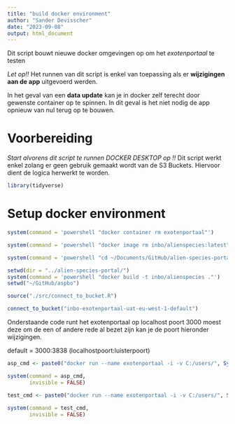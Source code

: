 ```yaml
---
title: "build docker environment"
author: "Sander Devisscher"
date: "2023-09-08"
output: html_document
---
```


Dit script bouwt nieuwe docker omgevingen op om het *exotenportaal* te testen

*Let op!!* Het runnen van dit script is enkel van toepassing als er 
**wijzigingen aan de app** uitgevoerd werden.

In het geval van een **data update** kan je in docker zelf terecht door gewenste 
container op te spinnen. In dit geval is het niet nodig de app opnieuw van nul
terug op te bouwen.

# Voorbereiding
*Start alvorens dit script te runnen DOCKER DESKTOP op !!*
Dit script werkt enkel zolang er geen gebruik gemaakt wordt van de S3 Buckets.
Hiervoor dient de logica herwerkt te worden.

```r
library(tidyverse)
```

# Setup docker environment

```r
system(command = 'powershell "docker container rm exotenportaal"')
```

```r
system(command = 'powershell "docker image rm inbo/alienspecies:latest"')
```

```r
system(command = 'powershell "cd ~/Documents/GitHub/alien-species-portal"')
```

```r
setwd(dir = "../alien-species-portal/")
system(command = 'powershell "docker build -t inbo/alienspecies ."')
setwd("~/GitHub/aspbo")
```

```r
source("./src/connect_to_bucket.R")

connect_to_bucket("inbo-exotenportaal-uat-eu-west-1-default")
```

Onderstaande code runt het exotenportaal op localhost poort 3000 moest deze
om de een of andere rede al bezet zijn kan je de poort hieronder wijzigingen.

default = 3000:3838 (localhostpoort:luisterpoort)
```r
asp_cmd <- paste0("docker run --name exotenportaal -i -v C:/users/", Sys.getenv("USERNAME"), "/.aws:/root/.aws -p 3000:3838 inbo/alienspecies:latest R -e \"alienSpecies::setupS3(inboUser = '",Sys.getenv("USERNAME"), "');alienSpecies::runShiny()")

system(command = asp_cmd,
       invisible = FALSE)
```

```r
test_cmd <- paste0("docker run --name exotenportaal -i -v C:/users/", Sys.getenv("USERNAME"), "/.aws:/root/.aws -p 3000:3838 inbo/alienspecies:latest R -e \"alienSpecies::setupS3(inboUser = '", Sys.getenv("USERNAME"), "');list.files('/root/.aws'); Sys.getenv('AWS_DEFAULT_REGION'); Sys.getenv('AWS_ACCESS_KEY_ID'); Sys.getenv('AWS_SECRET_ACCESS_KEY'); Sys.getenv('AWS_SESSION_TOKEN')")
  
system(command = test_cmd,
       invisible = FALSE)
```

